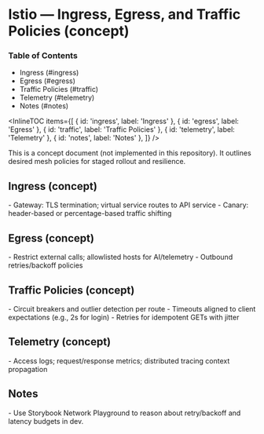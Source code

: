 # Istio — Ingress, Egress, and Traffic Policies (concept)


<Meta title="Infrastructure/Istio — Ingress, Egress, and Traffic Policies" />
<a id="top"></a>

### Table of Contents

- Ingress (#ingress)
- Egress (#egress)
- Traffic Policies (#traffic)
- Telemetry (#telemetry)
- Notes (#notes)

<InlineTOC
  items={[
    { id: 'ingress', label: 'Ingress' },
    { id: 'egress', label: 'Egress' },
    { id: 'traffic', label: 'Traffic Policies' },
    { id: 'telemetry', label: 'Telemetry' },
    { id: 'notes', label: 'Notes' },
  ]}
/>

This is a concept document (not implemented in this repository). It outlines desired mesh policies for staged rollout and resilience.

## Ingress (concept)

<a id="ingress"></a>- Gateway: TLS termination; virtual service routes to API service - Canary:
header-based or percentage-based traffic shifting

## Egress (concept)

<a id="egress"></a>- Restrict external calls; allowlisted hosts for AI/telemetry - Outbound
retries/backoff policies

## Traffic Policies (concept)

<a id="traffic"></a>- Circuit breakers and outlier detection per route - Timeouts aligned to client
expectations (e.g., 2s for login) - Retries for idempotent GETs with jitter

## Telemetry (concept)

<a id="telemetry"></a>- Access logs; request/response metrics; distributed tracing context
propagation

## Notes

<a id="notes"></a>

<BackToTop />- Use Storybook Network Playground to reason about retry/backoff and latency budgets in
dev.
